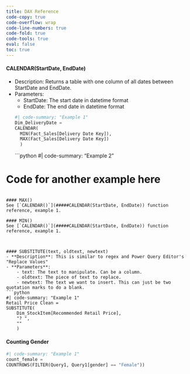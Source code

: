 ```yaml
---
title: DAX Reference
code-copy: true
code-overflow: wrap
code-line-numbers: true
code-fold: true
code-tools: true
eval: false
toc: true
---
```



#### CALENDAR(StartDate, EndDate)

- Description: Returns a table with one column of all dates between StartDate and EndDate.
- Parameters: 
    - StartDate: The start date in datetime format
    - EndDate: The end date in datetime format
```python
#| code-summary: "Example 1"
Dim_DeliveryDate = 
CALENDAR(
    MIN(Fact_Sales[Delivery Date Key]), 
    MAX(Fact_Sales[Delivery Date Key])
    )
```
```python
#| code-summary: "Example 2"

# Code for another example here

```

#### MAX()
See [`CALENDAR()`](#####CALENDAR(StartDate, EndDate)) function reference, example 1.

#### MIN()
See [`CALENDAR()`](#####CALENDAR(StartDate, EndDate)) function reference, example 1.



#### SUBSTITUTE(text, oldtext, newtext)
- **Description**: This is similar to regex and Power Query Editor's "Replace Values"
- **Parameters**: 
    - text: The text to manipulate. Can be a column.
    - oldtext: The piece of text to replace. 
    - newtext: The text we want to insert. This can just be two quotation marks to do a blank. 
```python
#| code-summary: "Example 1"
Retail Price Clean = 
SUBSTITUTE(
    Dim_StockItem[Recommended Retail Price], 
    "? ", 
    ""
    )
```





#### Counting Gender

```python
#| code-summary: "Example 1"
count_female = 
COUNTROWS(FILTER(Query1, Query1[gender] == "Female"))
```


<br>



<!-- 

#### FUNCTION(Param1, Param2)
- **Description**: Explanation about this function
- **Parameters**: 
    - Param1: Explanation about param1
    - Param2: Explanation about param2

```python
#| code-summary: "Example 1"

```
```python
#| code-summary: "Example 2"

# Code for another example here

```

[Documentation](link) 

-->